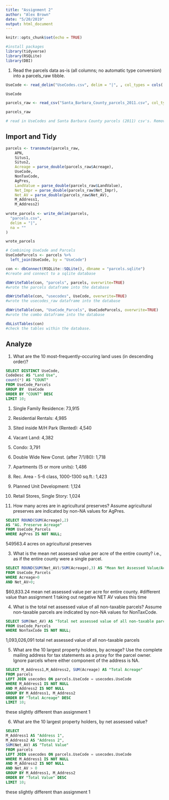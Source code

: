 ```yaml
---
title: "Assignment 2"
author: "Alex Brown"
date: "5/20/2019"
output: html_document
---
```


```r
knitr::opts_chunk$set(echo = TRUE)
```

```r
#install packages
library(tidyverse)
library(RSQLite)
library(DBI)
```

1. Read the parcels data as-is (all columns; no automatic type conversion) into a parcels_raw tibble.
```r

UseCode <- read_delim("UseCodes.csv", delim = "|", , col_types = cols(.default = col_character()))

UseCode

parcels_raw <- read_csv("Santa_Barbara_County_parcels_2011.csv", col_types = cols(.default = col_character()))

parcels_raw

# read in UseCodes and Santa Barbara County parcels (2011) csv's. Removed NA values with col_types command.
```

## Import and Tidy
```r

parcels <- transmute(parcels_raw,
    APN,
    Situs1,
    Situs2,
    Acreage = parse_double(parcels_raw$Acreage),
    UseCode,
    NonTaxCode,
    AgPres,
    LandValue = parse_double(parcels_raw$LandValue),
    Net_Impr = parse_double(parcels_raw$Net_Impr),
    Net_AV = parse_double(parcels_raw$Net_AV),
    M_Address1,
    M_Address2)
  
wrote_parcels <- write_delim(parcels,
  "parcels.csv",
  delim = "|",
  na = ""
)

wrote_parcels

# Combining UseCode and Parcels
UseCodeParcels <- parcels %>%
  left_join(UseCode, by = "UseCode")
```

```r

con <- dbConnect(RSQLite::SQLite(), dbname = "parcels.sqlite")
#create and connect to a sqlite database

dbWriteTable(con, "parcels", parcels, overwrite=TRUE)
#wrote the parcels dataframe into the database

dbWriteTable(con, "usecodes", UseCode, overwrite=TRUE)
#wrote the usecodes_raw dataframe into the database

dbWriteTable(con, "UseCode_Parcels", UseCodeParcels, overwrite=TRUE)
#wrote the combo dataframe into the database 

dbListTables(con)
#check the tables within the database.
```

## Analyze 

1. What are the 10 most-frequently-occuring land uses (in descending order)?

```sql
SELECT DISTINCT UseCode, 
CodeDesc AS "Land Use", 
count(*) AS "COUNT"
FROM UseCode_Parcels
GROUP BY  UseCode
ORDER BY "COUNT" DESC
LIMIT 10;
```
1. Single Family Residence: 73,915
2. Residential Rentals: 4,985
3. Sited inside M/H Park (Rented): 4,540
4. Vacant Land: 4,382
5. Condo: 3,791
6. Double Wide New Const. (after 7/1/80): 1,718
7. Apartments (5 or more units): 1,486
8. Rec. Area - 5-6 class, 1000-1300 sq.ft.: 1,423
9. Planned Unit Development: 1,124
10. Retail Stores, Single Story: 1,024

2. How many acres are in agricultural preserves? Assume agricultural preserves are indicated by non-NA values for AgPres.

```sql
SELECT ROUND(SUM(Acreage),2) 
AS "AG. Preserve Acreage"
FROM UseCode_Parcels
WHERE AgPres IS NOT NULL;
```
549563.4 acres on agricultural preserves

3. What is the mean net assessed value per acre of the entire county?
i.e., as if the entire county were a single parcel.

```sql
SELECT ROUND(SUM(Net_AV)/SUM(Acreage),3) AS "Mean Net Assessed Value/Acre"
FROM UseCode_Parcels
WHERE Acreage>0
AND Net_AV>0;
```
$60,833.24 mean net assessed value per acre for entire county.
#different value than assignment 1 taking out negative NET AV values this time

4. What is the total net assessed value of all non-taxable parcels?
Assume non-taxable parcels are indicated by non-NA values for NonTaxCode.

```sql
SELECT SUM(Net_AV) AS "Total net assessed value of all non-taxable parcels"
FROM UseCode_Parcels
WHERE NonTaxCode IS NOT NULL;
```
1,093,026,091 total net assessed value of all non-taxable parcels

5. What are the 10 largest property holders, by acreage? Use the complete mailing address for tax statements as a proxy for the parcel owner. Ignore parcels where either component of the address is NA.

```sql
SELECT M_Address1,M_Address2, SUM(Acreage) AS "Total Acreage"
FROM parcels
LEFT JOIN usecodes ON parcels.UseCode = usecodes.UseCode
WHERE M_Address1 IS NOT NULL
AND M_Address2 IS NOT NULL
GROUP BY M_Address1, M_Address2
ORDER BY "Total Acreage" DESC
LIMIT 10;
```
these slightly different than assignment 1

6. What are the 10 largest property holders, by net assessed value?

```sql
SELECT 
M_Address1 AS "Address 1",
M_Address2 AS "Address 2", 
SUM(Net_AV) AS "Total Value"
FROM parcels
LEFT JOIN usecodes ON parcels.UseCode = usecodes.UseCode
WHERE M_Address1 IS NOT NULL
AND M_Address2 IS NOT NULL
AND Net_AV > 0
GROUP BY M_Address1, M_Address2
ORDER BY "Total Value" DESC
LIMIT 10;
```
these slightly different than assignment 1